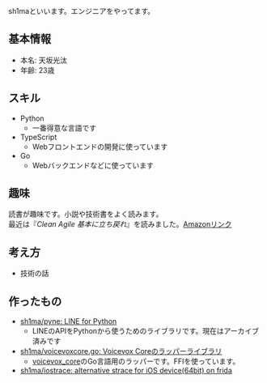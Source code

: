 sh1maといいます。エンジニアをやってます。

## 基本情報

- 本名: 天坂光汰
- 年齢: 23歳

## スキル

- Python
  - 一番得意な言語です
- TypeScript
  - Webフロントエンドの開発に使っています
- Go
  - Webバックエンドなどに使っています

## 趣味

読書が趣味です。小説や技術書をよく読みます。  
最近は『_Clean Agile 基本に立ち戻れ_』を読みました。[Amazonリンク](https://www.amazon.co.jp/dp/4048930745)

## 考え方

- 技術の話

## 作ったもの

- [sh1ma/pyne: LINE for Python](https://github.com/sh1ma/pyne)
  - LINEのAPIをPythonから使うためのライブラリです。現在はアーカイブ済みです
- [sh1ma/voicevoxcore.go: Voicevox Coreのラッパーライブラリ](https://github.com/sh1ma/voicevoxcore.go)
  - [voicevox_core](https://github.com/VOICEVOX/voicevox_core)のGo言語用のラッパーです。FFIを使っています。
- [sh1ma/iostrace: alternative strace for iOS device(64bit) on frida](https://github.com/sh1ma/iostrace)
